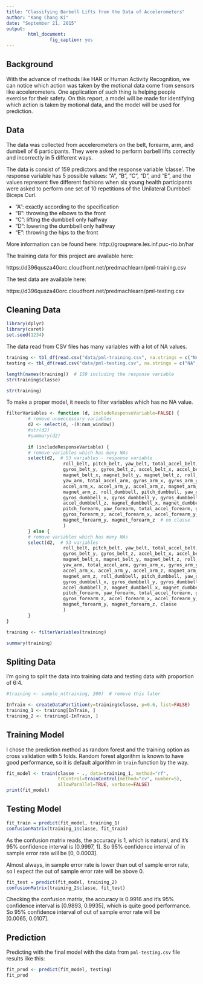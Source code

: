 ```yaml
---
title: "Classifying Barbell Lifts from the Data of Accelerometers"
author: "Kang Chang Ki"
date: "September 21, 2015"
output:
        html_document:
                fig_caption: yes
---
```


## Background

With the advance of methods like HAR or Human Activity Recognition, we can notice which action was taken by the motional data come from sensors like accelerometers. One application of such thing is helping people exercise for their safety. On this report, a model will be made for identifying which action is taken by motional data, and the model will be used for prediction.

## Data

The data was collected from accelerometers on the belt, forearm, arm, and dumbell of 6 participants. They were asked to perform barbell lifts correctly and incorrectly in 5 different ways.

The data is consist of 159 predictors and the response variable 'classe'. The response variable has 5 possible values: "A", "B", "C", "D", and "E", and the values represent five different fashions when six young health participants were asked to perform one set of 10 repetitions of the Unilateral Dumbbell Biceps Curl.

* "A": exactly according to the specification
* "B": throwing the elbows to the front
* "C": lifting the dumbbell only halfway
* "D": lowering the dumbbell only halfway
* "E": throwing the hips to the front

More information can be found here: http://groupware.les.inf.puc-rio.br/har

The training data for this project are available here:

https://d396qusza40orc.cloudfront.net/predmachlearn/pml-training.csv

The test data are available here:

https://d396qusza40orc.cloudfront.net/predmachlearn/pml-testing.csv

## Cleaning Data

```r
library(dplyr)
library(caret)
set.seed(1234)
```

The data read from CSV files has many variables with a lot of NA values.

```r
training <- tbl_df(read.csv("data/pml-training.csv", na.strings = c("NA", "#DIV/0!")))
testing <- tbl_df(read.csv("data/pml-testing.csv", na.strings = c("NA", "#DIV/0!")))

length(names(training))  # 159 including the response variable
str(training$classe)

str(training)
```

To make a proper model, it needs to filter variables which has no NA value.

```r
filterVariables <- function (d, includeResponseVariable=FALSE) {
        # remove unneccessary variables
        d2 <- select(d, -(X:num_window))
        #str(d2)
        #summary(d2)
        
        if (includeResponseVariable) {
        # remove variables which has many NAs
        select(d2,  # 53 variables - response variable
                     roll_belt, pitch_belt, yaw_belt, total_accel_belt, gyros_belt_x,
                     gyros_belt_y, gyros_belt_z, accel_belt_x, accel_belt_y, accel_belt_z,
                     magnet_belt_x, magnet_belt_y, magnet_belt_z, roll_arm, pitch_arm,
                     yaw_arm, total_accel_arm, gyros_arm_x, gyros_arm_y, gyros_arm_z,
                     accel_arm_x, accel_arm_y, accel_arm_z, magnet_arm_x, magnet_arm_y,
                     magnet_arm_z, roll_dumbbell, pitch_dumbbell, yaw_dumbbell, total_accel_dumbbell,
                     gyros_dumbbell_x, gyros_dumbbell_y, gyros_dumbbell_z, accel_dumbbell_x, accel_dumbbell_y,
                     accel_dumbbell_z, magnet_dumbbell_x, magnet_dumbbell_y, magnet_dumbbell_z, roll_forearm,
                     pitch_forearm, yaw_forearm, total_accel_forearm, gyros_forearm_x, gyros_forearm_y,
                     gyros_forearm_z, accel_forearm_x, accel_forearm_y, accel_forearm_z, magnet_forearm_x,
                     magnet_forearm_y, magnet_forearm_z  # no classe
                     )
        } else {
        # remove variables which has many NAs
        select(d2,  # 53 variables
                     roll_belt, pitch_belt, yaw_belt, total_accel_belt, gyros_belt_x,
                     gyros_belt_y, gyros_belt_z, accel_belt_x, accel_belt_y, accel_belt_z,
                     magnet_belt_x, magnet_belt_y, magnet_belt_z, roll_arm, pitch_arm,
                     yaw_arm, total_accel_arm, gyros_arm_x, gyros_arm_y, gyros_arm_z,
                     accel_arm_x, accel_arm_y, accel_arm_z, magnet_arm_x, magnet_arm_y,
                     magnet_arm_z, roll_dumbbell, pitch_dumbbell, yaw_dumbbell, total_accel_dumbbell,
                     gyros_dumbbell_x, gyros_dumbbell_y, gyros_dumbbell_z, accel_dumbbell_x, accel_dumbbell_y,
                     accel_dumbbell_z, magnet_dumbbell_x, magnet_dumbbell_y, magnet_dumbbell_z, roll_forearm,
                     pitch_forearm, yaw_forearm, total_accel_forearm, gyros_forearm_x, gyros_forearm_y,
                     gyros_forearm_z, accel_forearm_x, accel_forearm_y, accel_forearm_z, magnet_forearm_x,
                     magnet_forearm_y, magnet_forearm_z, classe
                     )
        }
}

training <- filterVariables(training)

summary(training)
```

## Spliting Data

I'm going to split the data into training data and testing data with proportion of 6:4.

```r
#training <- sample_n(training, 200)  # remove this later

InTrain <- createDataPartition(y=training$classe, p=0.6, list=FALSE)
training_1 <- training[InTrain, ]
training_2 <- training[-InTrain, ]
```

## Training Model

I chose the prediction method as random forest and the training option as cross validation with 5 folds. Random forest algorithm is known to have good performance, so it is default algorithm in `train` function by the way.

```r
fit_model <- train(classe ~ ., data=training_1, method="rf",
                   trControl=trainControl(method="cv", number=5),
                   allowParallel=TRUE, verbose=FALSE)
print(fit_model)
```

## Testing Model

```r
fit_train = predict(fit_model, training_1)
confusionMatrix(training_1$classe, fit_train)
```

As the confusion matrix reads, the accuracy is 1, which is natural, and it's 95% confidence interval is $[0.9997,\ 1]$. So 95% confidence interval of in sample error rate will be $[0,\ 0.0003]$.

Almost always, in sample error rate is lower than out of sample error rate, so I expect the out of sample error rate will be above 0.

```r
fit_test = predict(fit_model, training_2)
confusionMatrix(training_2$classe, fit_test)
```

Checking the confusion matrix, the accuracy is 0.9916 and it's 95% confidence interval is $[0.9893,\ 0.9935]$, which is quite good performance. So 95% confidence interval of out of sample error rate will be $[0.0065,\ 0.0107]$.

## Prediction

Predicting with the final model with the data from `pml-testing.csv` file results like this:

```r
fit_prod <- predict(fit_model, testing)
fit_prod
```

